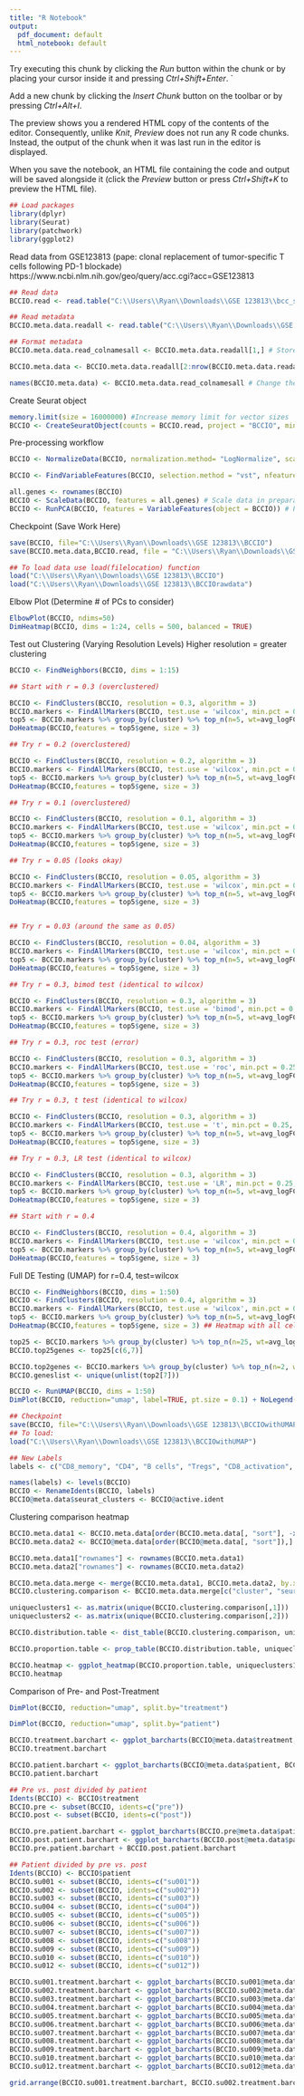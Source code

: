 ```yaml
---
title: "R Notebook"
output:
  pdf_document: default
  html_notebook: default
---
```


Try executing this chunk by clicking the *Run* button within the chunk or by placing your cursor inside it and pressing *Ctrl+Shift+Enter*. `

Add a new chunk by clicking the *Insert Chunk* button on the toolbar or by pressing *Ctrl+Alt+I*.

The preview shows you a rendered HTML copy of the contents of the editor. Consequently, unlike *Knit*, *Preview* does not run any R code chunks. Instead, the output of the chunk when it was last run in the editor is displayed.

When you save the notebook, an HTML file containing the code and output will be saved alongside it (click the *Preview* button or press *Ctrl+Shift+K* to preview the HTML file).

```r
## Load packages
library(dplyr)
library(Seurat)
library(patchwork)
library(ggplot2)
```


Read data from GSE123813 (pape: clonal replacement of tumor-specific T cells following PD-1 blockade)
https://www.ncbi.nlm.nih.gov/geo/query/acc.cgi?acc=GSE123813

```r
## Read data
BCCIO.read <- read.table("C:\\Users\\Ryan\\Downloads\\GSE 123813\\bcc_scRNA_counts.txt", row.names = 1, sep="\t", as.is=T)

## Read metadata
BCCIO.meta.data.readall <- read.table("C:\\Users\\Ryan\\Downloads\\GSE 123813\\bcc_all_metadata.txt", row.names = 1, sep="\t", as.is=T)

## Format metadata
BCCIO.meta.data.read_colnamesall <- BCCIO.meta.data.readall[1,] # Store column names 

BCCIO.meta.data <- BCCIO.meta.data.readall[2:nrow(BCCIO.meta.data.readall),] # Get rid of column names (first row)

names(BCCIO.meta.data) <- BCCIO.meta.data.read_colnamesall # Change the column names
```


Create Seurat object

```r
memory.limit(size = 16000000) #Increase memory limit for vector sizes 
BCCIO <- CreateSeuratObject(counts = BCCIO.read, project = "BCCIO", min.cells = 3, min.features = 200, meta.data = BCCIO.meta.data)
```


Pre-processing workflow

```r

BCCIO <- NormalizeData(BCCIO, normalization.method= "LogNormalize", scale.factor = 10000) # Normalize feature expression 

BCCIO <- FindVariableFeatures(BCCIO, selection.method = "vst", nfeatures = 2000) # Feature selection (highly variable features)

all.genes <- rownames(BCCIO)
BCCIO <- ScaleData(BCCIO, features = all.genes) # Scale data in preparation for PCA 
BCCIO <- RunPCA(BCCIO, features = VariableFeatures(object = BCCIO)) # Perform PCA
```


Checkpoint (Save Work Here)

```r

save(BCCIO, file="C:\\Users\\Ryan\\Downloads\\GSE 123813\\BCCIO")
save(BCCIO.meta.data,BCCIO.read, file = "C:\\Users\\Ryan\\Downloads\\GSE 123813\\BCCIOrawdata")

## To load data use load(filelocation) function
load("C:\\Users\\Ryan\\Downloads\\GSE 123813\\BCCIO")
load("C:\\Users\\Ryan\\Downloads\\GSE 123813\\BCCIOrawdata")
```


Elbow Plot (Determine # of PCs to consider)

```r

ElbowPlot(BCCIO, ndims=50)
DimHeatmap(BCCIO, dims = 1:24, cells = 500, balanced = TRUE)

```


Test out Clustering (Varying Resolution Levels)
Higher resolution = greater clustering

```r

BCCIO <- FindNeighbors(BCCIO, dims = 1:15)

## Start with r = 0.3 (overclustered)

BCCIO <- FindClusters(BCCIO, resolution = 0.3, algorithm = 3)
BCCIO.markers <- FindAllMarkers(BCCIO, test.use = 'wilcox', min.pct = 0.25, logfc.threshold = 0.50, max.cells.per.ident = 500)
top5 <- BCCIO.markers %>% group_by(cluster) %>% top_n(n=5, wt=avg_logFC)
DoHeatmap(BCCIO,features = top5$gene, size = 3)

## Try r = 0.2 (overclustered)

BCCIO <- FindClusters(BCCIO, resolution = 0.2, algorithm = 3)
BCCIO.markers <- FindAllMarkers(BCCIO, test.use = 'wilcox', min.pct = 0.25, logfc.threshold = 0.50, max.cells.per.ident = 500)
top5 <- BCCIO.markers %>% group_by(cluster) %>% top_n(n=5, wt=avg_logFC)
DoHeatmap(BCCIO,features = top5$gene, size = 3)

## Try r = 0.1 (overclustered)

BCCIO <- FindClusters(BCCIO, resolution = 0.1, algorithm = 3)
BCCIO.markers <- FindAllMarkers(BCCIO, test.use = 'wilcox', min.pct = 0.25, logfc.threshold = 0.50, max.cells.per.ident = 500)
top5 <- BCCIO.markers %>% group_by(cluster) %>% top_n(n=5, wt=avg_logFC)
DoHeatmap(BCCIO,features = top5$gene, size = 3)

## Try r = 0.05 (looks okay)

BCCIO <- FindClusters(BCCIO, resolution = 0.05, algorithm = 3)
BCCIO.markers <- FindAllMarkers(BCCIO, test.use = 'wilcox', min.pct = 0.25, logfc.threshold = 0.50, max.cells.per.ident = 500)
top5 <- BCCIO.markers %>% group_by(cluster) %>% top_n(n=5, wt=avg_logFC)
DoHeatmap(BCCIO,features = top5$gene, size = 3)


## Try r = 0.03 (around the same as 0.05)

BCCIO <- FindClusters(BCCIO, resolution = 0.04, algorithm = 3)
BCCIO.markers <- FindAllMarkers(BCCIO, test.use = 'wilcox', min.pct = 0.25, logfc.threshold = 0.50, max.cells.per.ident = 500)
top5 <- BCCIO.markers %>% group_by(cluster) %>% top_n(n=5, wt=avg_logFC)
DoHeatmap(BCCIO,features = top5$gene, size = 3)

## Try r = 0.3, bimod test (identical to wilcox)

BCCIO <- FindClusters(BCCIO, resolution = 0.3, algorithm = 3)
BCCIO.markers <- FindAllMarkers(BCCIO, test.use = 'bimod', min.pct = 0.25, logfc.threshold = 0.50, max.cells.per.ident = 500)
top5 <- BCCIO.markers %>% group_by(cluster) %>% top_n(n=5, wt=avg_logFC)
DoHeatmap(BCCIO,features = top5$gene, size = 3)

## Try r = 0.3, roc test (error)

BCCIO <- FindClusters(BCCIO, resolution = 0.3, algorithm = 3)
BCCIO.markers <- FindAllMarkers(BCCIO, test.use = 'roc', min.pct = 0.25, logfc.threshold = 0.50, max.cells.per.ident = 500)
top5 <- BCCIO.markers %>% group_by(cluster) %>% top_n(n=5, wt=avg_logFC)
DoHeatmap(BCCIO,features = top5$gene, size = 3)

## Try r = 0.3, t test (identical to wilcox)

BCCIO <- FindClusters(BCCIO, resolution = 0.3, algorithm = 3)
BCCIO.markers <- FindAllMarkers(BCCIO, test.use = 't', min.pct = 0.25, logfc.threshold = 0.50, max.cells.per.ident = 500)
top5 <- BCCIO.markers %>% group_by(cluster) %>% top_n(n=5, wt=avg_logFC)
DoHeatmap(BCCIO,features = top5$gene, size = 3)

## Try r = 0.3, LR test (identical to wilcox)

BCCIO <- FindClusters(BCCIO, resolution = 0.3, algorithm = 3)
BCCIO.markers <- FindAllMarkers(BCCIO, test.use = 'LR', min.pct = 0.25, logfc.threshold = 0.50, max.cells.per.ident = 500)
top5 <- BCCIO.markers %>% group_by(cluster) %>% top_n(n=5, wt=avg_logFC)
DoHeatmap(BCCIO,features = top5$gene, size = 3)

## Start with r = 0.4

BCCIO <- FindClusters(BCCIO, resolution = 0.4, algorithm = 3)
BCCIO.markers <- FindAllMarkers(BCCIO, test.use = 'wilcox', min.pct = 0.25, logfc.threshold = 0.50, max.cells.per.ident = 500)
top5 <- BCCIO.markers %>% group_by(cluster) %>% top_n(n=5, wt=avg_logFC)
DoHeatmap(BCCIO,features = top5$gene, size = 3)

```

Full DE Testing (UMAP) for r=0.4, test=wilcox

```r

BCCIO <- FindNeighbors(BCCIO, dims = 1:50)
BCCIO <- FindClusters(BCCIO, resolution = 0.4, algorithm = 3)
BCCIO.markers <- FindAllMarkers(BCCIO, test.use = 'wilcox', min.pct = 0.25, logfc.threshold = 0.25, max.cells.per.ident = 500) ## Run through all cells
top5 <- BCCIO.markers %>% group_by(cluster) %>% top_n(n=5, wt=avg_logFC)
DoHeatmap(BCCIO,features = top5$gene, size = 3) ## Heatmap with all cells

top25 <- BCCIO.markers %>% group_by(cluster) %>% top_n(n=25, wt=avg_logFC)
BCCIO.top25genes <- top25[c(6,7)]

BCCIO.top2genes <- BCCIO.markers %>% group_by(cluster) %>% top_n(n=2, wt=avg_logFC)
BCCIO.geneslist <- unique(unlist(top2[7]))

BCCIO <- RunUMAP(BCCIO, dims = 1:50)
DimPlot(BCCIO, reduction="umap", label=TRUE, pt.size = 0.1) + NoLegend() 

## Checkpoint
save(BCCIO, file="C:\\Users\\Ryan\\Downloads\\GSE 123813\\BCCIOwithUMAP")
## To load: 
load("C:\\Users\\Ryan\\Downloads\\GSE 123813\\BCCIOwithUMAP")

## New Labels
labels <- c("CD8_memory", "CD4", "B cells", "Tregs", "CD8_activation", "CD8_exhausted", "Macrophages", "Plasma", "Tumor 1", "Misc.", "T_proliferation", "CAFs", "CD8_exhausted", "NK", "pDCs", "Tumor 2", "Tumor 1", "Misc.", "Plasma", "Endothelial", "DCs", "Macrophages", "Misc.", "Myofibroblasts", "Tumor 2", "Misc.", "Plasma", "Melanocytes", "Melanocytes")

names(labels) <- levels(BCCIO)
BCCIO <- RenameIdents(BCCIO, labels)
BCCIO@meta.data$seurat_clusters <- BCCIO@active.ident

```

Clustering comparison heatmap

```r

BCCIO.meta.data1 <- BCCIO.meta.data[order(BCCIO.meta.data[, "sort"], -xtfrm(BCCIO.meta.data[, "treatment"])),]
BCCIO.meta.data2 <- BCCIO@meta.data[order(BCCIO@meta.data[, "sort"]),]

BCCIO.meta.data1["rownames"] <- rownames(BCCIO.meta.data1)
BCCIO.meta.data2["rownames"] <- rownames(BCCIO.meta.data2)

BCCIO.meta.data.merge <- merge(BCCIO.meta.data1, BCCIO.meta.data2, by.x=c("rownames"), by.y=c("rownames"))
BCCIO.clustering.comparison <- BCCIO.meta.data.merge[c("cluster", "seurat_clusters")]

uniqueclusters1 <- as.matrix(unique(BCCIO.clustering.comparison[,1]))
uniqueclusters2 <- as.matrix(unique(BCCIO.clustering.comparison[,2]))

BCCIO.distribution.table <- dist_table(BCCIO.clustering.comparison, uniqueclusters1, uniqueclusters2, 1, 2)

BCCIO.proportion.table <- prop_table(BCCIO.distribution.table, uniqueclusters1, uniqueclusters2)

BCCIO.heatmap <- ggplot_heatmap(BCCIO.proportion.table, uniqueclusters1, uniqueclusters2, c("Spectral"), c("xlab"), c("ylab"))
BCCIO.heatmap

```



Comparison of Pre- and Post-Treatment

```r

DimPlot(BCCIO, reduction="umap", split.by="treatment")

DimPlot(BCCIO, reduction="umap", split.by="patient")

BCCIO.treatment.barchart <- ggplot_barcharts(BCCIO@meta.data$treatment, BCCIO@meta.data$seurat_clusters, colors="PuBu")
BCCIO.treatment.barchart

BCCIO.patient.barchart <- ggplot_barcharts(BCCIO@meta.data$patient, BCCIO@meta.data$seurat_clusters, colors="Spectral")
BCCIO.patient.barchart

## Pre vs. post divided by patient 
Idents(BCCIO) <- BCCIO$treatment
BCCIO.pre <- subset(BCCIO, idents=c("pre"))
BCCIO.post <- subset(BCCIO, idents=c("post"))

BCCIO.pre.patient.barchart <- ggplot_barcharts(BCCIO.pre@meta.data$patient, BCCIO.pre@meta.data$seurat_clusters, colors="Spectral")
BCCIO.post.patient.barchart <- ggplot_barcharts(BCCIO.post@meta.data$patient, BCCIO.post@meta.data$seurat_clusters, colors="Spectral")
BCCIO.pre.patient.barchart + BCCIO.post.patient.barchart

## Patient divided by pre vs. post
Idents(BCCIO) <- BCCIO$patient
BCCIO.su001 <- subset(BCCIO, idents=c("su001"))
BCCIO.su002 <- subset(BCCIO, idents=c("su002"))
BCCIO.su003 <- subset(BCCIO, idents=c("su003"))
BCCIO.su004 <- subset(BCCIO, idents=c("su004"))
BCCIO.su005 <- subset(BCCIO, idents=c("su005"))
BCCIO.su006 <- subset(BCCIO, idents=c("su006"))
BCCIO.su007 <- subset(BCCIO, idents=c("su007"))
BCCIO.su008 <- subset(BCCIO, idents=c("su008"))
BCCIO.su009 <- subset(BCCIO, idents=c("su009"))
BCCIO.su010 <- subset(BCCIO, idents=c("su010"))
BCCIO.su012 <- subset(BCCIO, idents=c("su012"))

BCCIO.su001.treatment.barchart <- ggplot_barcharts(BCCIO.su001@meta.data$treatment, BCCIO.su001@meta.data$seurat_clusters, colors="PuBu")
BCCIO.su002.treatment.barchart <- ggplot_barcharts(BCCIO.su002@meta.data$treatment, BCCIO.su002@meta.data$seurat_clusters, colors="PuBu")
BCCIO.su003.treatment.barchart <- ggplot_barcharts(BCCIO.su003@meta.data$treatment, BCCIO.su003@meta.data$seurat_clusters, colors="PuBu")
BCCIO.su004.treatment.barchart <- ggplot_barcharts(BCCIO.su004@meta.data$treatment, BCCIO.su004@meta.data$seurat_clusters, colors="PuBu")
BCCIO.su005.treatment.barchart <- ggplot_barcharts(BCCIO.su005@meta.data$treatment, BCCIO.su005@meta.data$seurat_clusters, colors="PuBu")
BCCIO.su006.treatment.barchart <- ggplot_barcharts(BCCIO.su006@meta.data$treatment, BCCIO.su006@meta.data$seurat_clusters, colors="PuBu")
BCCIO.su007.treatment.barchart <- ggplot_barcharts(BCCIO.su007@meta.data$treatment, BCCIO.su007@meta.data$seurat_clusters, colors="PuBu")
BCCIO.su008.treatment.barchart <- ggplot_barcharts(BCCIO.su008@meta.data$treatment, BCCIO.su008@meta.data$seurat_clusters, colors="PuBu")
BCCIO.su009.treatment.barchart <- ggplot_barcharts(BCCIO.su009@meta.data$treatment, BCCIO.su009@meta.data$seurat_clusters, colors="PuBu")
BCCIO.su010.treatment.barchart <- ggplot_barcharts(BCCIO.su010@meta.data$treatment, BCCIO.su010@meta.data$seurat_clusters, colors="PuBu")
BCCIO.su012.treatment.barchart <- ggplot_barcharts(BCCIO.su012@meta.data$treatment, BCCIO.su012@meta.data$seurat_clusters, colors="PuBu")

grid.arrange(BCCIO.su001.treatment.barchart, BCCIO.su002.treatment.barchart, BCCIO.su003.treatment.barchart, BCCIO.su004.treatment.barchart, BCCIO.su005.treatment.barchart, BCCIO.su006.treatment.barchart, BCCIO.su007.treatment.barchart, BCCIO.su008.treatment.barchart, BCCIO.su009.treatment.barchart, BCCIO.su010.treatment.barchart, BCCIO.su012.treatment.barchart, nrow=3)


```


